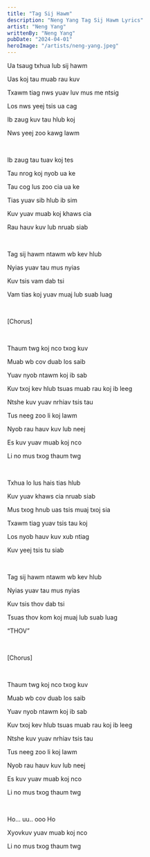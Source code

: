 ```yaml
---
title: "Tag Sij Hawm"
description: "Neng Yang Tag Sij Hawm Lyrics"
artist: "Neng Yang"
writtenBy: "Neng Yang"
pubDate: "2024-04-01"
heroImage: "/artists/neng-yang.jpeg"
---
```


Ua tsaug txhua lub sij hawm

Uas koj tau muab rau kuv

Txawm tiag nws yuav luv mus me ntsig

Los nws yeej tsis ua cag

Ib zaug kuv tau hlub koj

Nws yeej zoo kawg lawm

<br />

Ib zaug tau tuav koj tes

Tau nrog koj nyob ua ke

Tau cog lus zoo cia ua ke

Tias yuav sib hlub ib sim

Kuv yuav muab koj khaws cia

Rau hauv kuv lub nruab siab

<br />

Tag sij hawm ntawm wb kev hlub

Nyias yuav tau mus nyias

Kuv tsis vam dab tsi

Vam tias koj yuav muaj lub suab luag

<br />

[Chorus]

<br />

Thaum twg koj nco txog kuv

Muab wb cov duab los saib

Yuav nyob ntawm koj ib sab

Kuv txoj kev hlub tsuas muab rau koj ib leeg

Ntshe kuv yuav nrhiav tsis tau

Tus neeg zoo li koj lawm

Nyob rau hauv kuv lub neej

Es kuv yuav muab koj nco

Li no mus txog thaum twg

<br />

Txhua lo lus hais tias hlub

Kuv yuav khaws cia nruab siab

Mus txog hnub uas tsis muaj txoj sia

Txawm tiag yuav tsis tau koj

Los nyob hauv kuv xub ntiag

Kuv yeej tsis tu siab

<br />

Tag sij hawm ntawm wb kev hlub

Nyias yuav tau mus nyias

Kuv tsis thov dab tsi

Tsuas thov kom koj muaj lub suab luag

“THOV”

<br />

[Chorus]

<br />

Thaum twg koj nco txog kuv

Muab wb cov duab los saib

Yuav nyob ntawm koj ib sab

Kuv txoj kev hlub tsuas muab rau koj ib leeg

Ntshe kuv yuav nrhiav tsis tau

Tus neeg zoo li koj lawm

Nyob rau hauv kuv lub neej

Es kuv yuav muab koj nco

Li no mus txog thaum twg

<br />

Ho... uu.. ooo Ho

Xyovkuv yuav muab koj nco

Li no mus txog thaum twg
